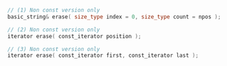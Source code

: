```cpp
// (1) Non const version only
basic_string& erase( size_type index = 0, size_type count = npos );

// (2) Non const version only
iterator erase( const_iterator position );

// (3) Non const version only
iterator erase( const_iterator first, const_iterator last );
```

